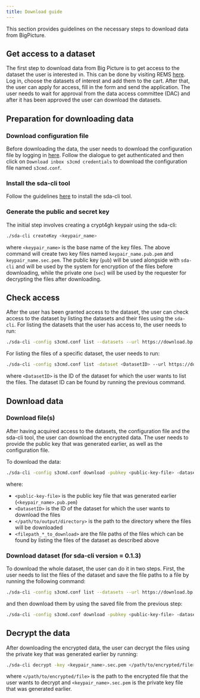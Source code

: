 ```yaml
---
title: Download guide
---
```


This section provides guidelines on the necessary steps to download data from BigPicture.

## Get access to a dataset
The first step to download data from Big Picture is to get access to the dataset the user is interested in. This can be done by visiting REMS [here](https://bp-rems.sd.csc.fi/).
Log in, choose the datasets of interest and add them to the cart. After that, the user can apply for access, fill in the form and send the application.
The user needs to wait for approval from the data access committee (DAC) and after it has been approved the user can download the datasets.

## Preparation for downloading data

### Download configuration file
Before downloading the data, the user needs to download the configuration file by logging in [here](https://login.bp.nbis.se/).
Follow the dialogue to get authenticated and then click on `Download inbox s3cmd credentials` to download the configuration file named `s3cmd.conf`.

### Install the sda-cli tool
Follow the guidelines [here](../submission/submission-guide.qmd#install-the-sda-cli-tool) to install the sda-cli tool.

### Generate the public and secret key 
The initial step involves creating a crypt4gh keypair using the sda-cli:

```bash
./sda-cli createKey <keypair_name>
```

where `<keypair_name>` is the base name of the key files. The above command will create two key files named
`keypair_name.pub.pem` and `keypair_name.sec.pem`. The public key (`pub`) will be used alongside with `sda-cli`
and will be used by the system for encryption of the files before downloading, while the private one
(`sec`) will be used by the requester for decrypting the files after downloading.

## Check access

After the user has been granted access to the dataset, the user can check access to the dataset by listing the datasets and their files using the `sda-cli`.
For listing the datasets that the user has access to, the user needs to run:

```bash
./sda-cli -config s3cmd.conf list --datasets --url https://download.bp.nbis.se (--bytes)
```

For listing the files of a specific dataset, the user needs to run:

```bash
./sda-cli -config s3cmd.conf list -dataset <DatasetID> --url https://download.bp.nbis.se (--bytes)
```

where `<DatasetID>` is the ID of the dataset for which the user wants to list the files. The dataset ID can be found by running the previous command.

## Download data

### Download file(s)

After having acquired access to the datasets, the configuration file and the sda-cli tool, the user can download the encrypted data.
The user needs to provide the public key that was generated earlier, as well as the configuration file. 

To download the data:

```bash
./sda-cli -config s3cmd.conf download -pubkey <public-key-file> -dataset-id <DatasetID> --url https://download.bp.nbis.se -outdir </path/to/output/directory> <filepath_1_to_download> <filepath_2_to_download> ...
```

where:

- `<public-key-file>` is the public key file that was generated earlier (`<keypair_name>.pub.pem`)
- `<DatasetID>` is the ID of the dataset for which the user wants to download the files
- `</path/to/output/directory>` is the path to the directory where the files will be downloaded
- `<filepath_*_to_download>` are the file paths of the files which can be found by listing the files of the dataset as described above

### Download dataset (for sda-cli version = 0.1.3)

To download the whole dataset, the user can do it in two steps. First, the user needs to list the files of the dataset and save the file paths to a file
by running the following command:

```bash
./sda-cli -config s3cmd.conf list --datasets --url https://download.bp.nbis.se | awk '{hold=$4} NR>1{print prev} {prev=hold}' > filepaths.txt
```

and then download them by using the saved file from the previous step:

```bash
./sda-cli -config s3cmd.conf download -pubkey <public-key-file> -dataset-id <DatasetID> --url https://download.bp.nbis.se -outdir </path/to/output/directory>  --from-file filepaths.txt
```

## Decrypt the data

After downloading the encrypted data, the user can decrypt the files using the private key that was generated earlier by running:

```bash
./sda-cli decrypt -key <keypair_name>.sec.pem </path/to/encrypted/file>
```

where `</path/to/encrypted/file>` is the path to the encrypted file that the user wants to decrypt and `<keypair_name>.sec.pem` is the private key file that was generated earlier.


